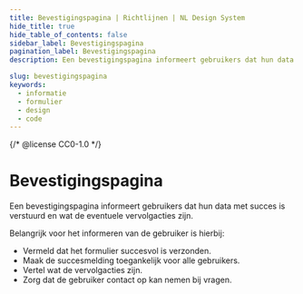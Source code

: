```yaml
---
title: Bevestigingspagina | Richtlijnen | NL Design System
hide_title: true
hide_table_of_contents: false
sidebar_label: Bevestigingspagina
pagination_label: Bevestigingspagina
description: Een bevestigingspagina informeert gebruikers dat hun data met succes is verstuurd en wat de eventuele vervolgacties zijn.

slug: bevestigingspagina
keywords:
  - informatie
  - formulier
  - design
  - code
---
```


{/* @license CC0-1.0 */}


# Bevestigingspagina

Een bevestigingspagina informeert gebruikers dat hun data met succes is verstuurd en wat de eventuele vervolgacties zijn.

Belangrijk voor het informeren van de gebruiker is hierbij:

- Vermeld dat het formulier succesvol is verzonden.
- Maak de succesmelding toegankelijk voor alle gebruikers.
- Vertel wat de vervolgacties zijn.
- Zorg dat de gebruiker contact op kan nemen bij vragen.

<ConfirmationSuccess />

<ConfirmationAccessibility />

<ConfirmationNextSteps />
<ConfirmationNextStepsCode />

<ConfirmationContact />

<FormFooterInfo />
